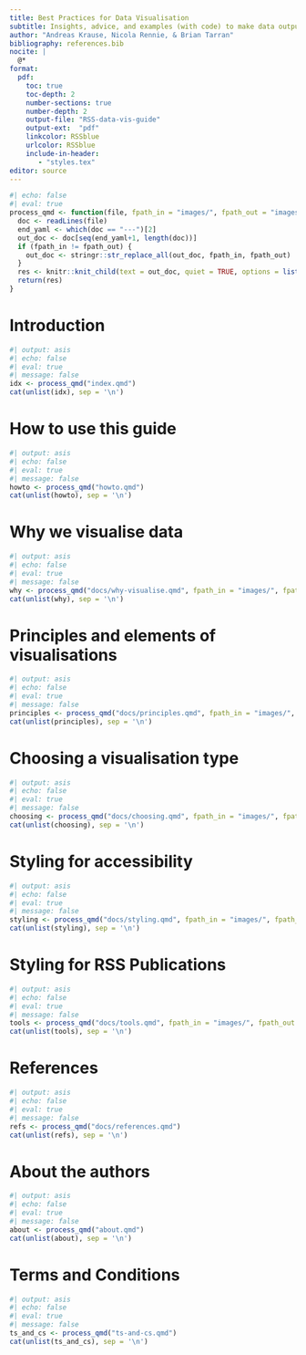 ```yaml
---
title: Best Practices for Data Visualisation
subtitle: Insights, advice, and examples (with code) to make data outputs more readable, accessible, and impactful
author: "Andreas Krause, Nicola Rennie, & Brian Tarran"
bibliography: references.bib
nocite: |
  @*
format:
  pdf:
    toc: true
    toc-depth: 2
    number-sections: true
    number-depth: 2
    output-file: "RSS-data-vis-guide"
    output-ext:  "pdf"
    linkcolor: RSSblue
    urlcolor: RSSblue
    include-in-header: 
       - "styles.tex"
editor: source
---
```


```r
#| echo: false
#| eval: true
process_qmd <- function(file, fpath_in = "images/", fpath_out = "images/") {
  doc <- readLines(file)
  end_yaml <- which(doc == "---")[2]
  out_doc <- doc[seq(end_yaml+1, length(doc))]
  if (fpath_in != fpath_out) {
    out_doc <- stringr::str_replace_all(out_doc, fpath_in, fpath_out)
  }
  res <- knitr::knit_child(text = out_doc, quiet = TRUE, options = list(eval = FALSE, echo = TRUE))
  return(res)
}
```

# Introduction

```r
#| output: asis
#| echo: false
#| eval: true
#| message: false
idx <- process_qmd("index.qmd")
cat(unlist(idx), sep = '\n')
```

# How to use this guide

```r
#| output: asis
#| echo: false
#| eval: true
#| message: false
howto <- process_qmd("howto.qmd")
cat(unlist(howto), sep = '\n')
```

# Why we visualise data

```r
#| output: asis
#| echo: false
#| eval: true
#| message: false
why <- process_qmd("docs/why-visualise.qmd", fpath_in = "images/", fpath_out = "docs/images/")
cat(unlist(why), sep = '\n')
```

# Principles and elements of visualisations

```r
#| output: asis
#| echo: false
#| eval: true
#| message: false
principles <- process_qmd("docs/principles.qmd", fpath_in = "images/", fpath_out = "docs/images/")
cat(unlist(principles), sep = '\n')
```

# Choosing a visualisation type

```r
#| output: asis
#| echo: false
#| eval: true
#| message: false
choosing <- process_qmd("docs/choosing.qmd", fpath_in = "images/", fpath_out = "docs/images/")
cat(unlist(choosing), sep = '\n')
```

# Styling for accessibility

```r
#| output: asis
#| echo: false
#| eval: true
#| message: false
styling <- process_qmd("docs/styling.qmd", fpath_in = "images/", fpath_out = "docs/images/")
cat(unlist(styling), sep = '\n')
```


# Styling for RSS Publications

```r
#| output: asis
#| echo: false
#| eval: true
#| message: false
tools <- process_qmd("docs/tools.qmd", fpath_in = "images/", fpath_out = "docs/images/")
cat(unlist(tools), sep = '\n')
```

# References

```r
#| output: asis
#| echo: false
#| eval: true
#| message: false
refs <- process_qmd("docs/references.qmd")
cat(unlist(refs), sep = '\n')
```

# About the authors

```r
#| output: asis
#| echo: false
#| eval: true
#| message: false
about <- process_qmd("about.qmd")
cat(unlist(about), sep = '\n')
```

# Terms and Conditions

```r
#| output: asis
#| echo: false
#| eval: true
#| message: false
ts_and_cs <- process_qmd("ts-and-cs.qmd")
cat(unlist(ts_and_cs), sep = '\n')
```
